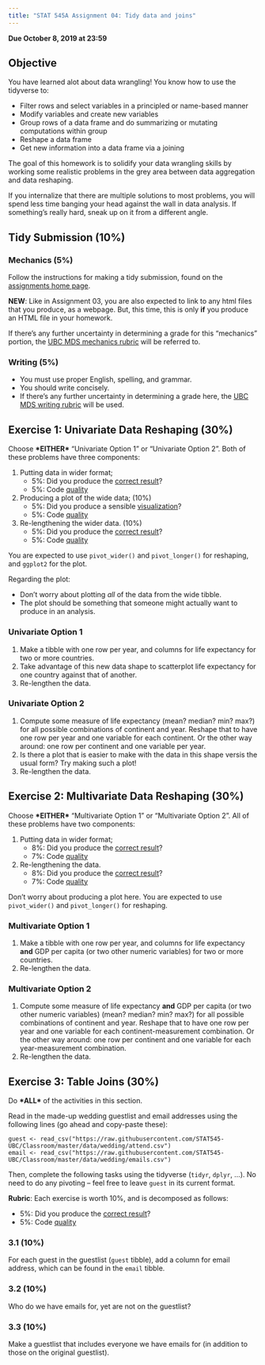 ```yaml
---
title: "STAT 545A Assignment 04: Tidy data and joins"
---
```


__Due October 8, 2019 at 23:59__

## Objective

You have learned alot about data wrangling! You know how to use the tidyverse to:

* Filter rows and select variables in a principled or name-based manner
* Modify variables and create new variables
* Group rows of a data frame and do summarizing or mutating computations within group
* Reshape a data frame
* Get new information into a data frame via a joining

The goal of this homework is to solidify your data wrangling skills by working some realistic problems in the grey area between data aggregation and data reshaping.

If you internalize that there are multiple solutions to most problems, you will spend less time banging your head against the wall in data analysis. If something's really hard, sneak up on it from a different angle.

## Tidy Submission (10%)

### Mechanics (5%)

Follow the instructions for making a tidy submission, found on the [assignments home page](https://stat545.stat.ubc.ca/evaluation/assignments).

**NEW**: Like in Assignment 03, you are also expected to link to any html files that you produce, as a webpage. But, this time, this is only __if__ you produce an HTML file in your homework.

If there's any further uncertainty in determining a grade for this "mechanics" portion, the [UBC MDS mechanics rubric](https://github.com/UBC-MDS/public/blob/master/rubric/rubric_mech.md) will be referred to.

### Writing (5%)

- You must use proper English, spelling, and grammar.
- You should write concisely. 
- If there's any further uncertainty in determining a grade here, the [UBC MDS writing rubric](https://github.com/UBC-MDS/public/blob/master/rubric/rubric_writing.md) will be used.

## Exercise 1: Univariate Data Reshaping (30%)

Choose __\*EITHER\*__ "Univariate Option 1" or "Univariate Option 2". Both of these problems have three components:

1. Putting data in wider format;
	- 5%: Did you produce the [correct result](https://github.com/UBC-MDS/public/blob/master/rubric/rubric_accuracy.md)?
	- 5%: Code [quality](https://github.com/UBC-MDS/public/blob/master/rubric/rubric_quality.md)
2. Producing a plot of the wide data; (10%)
	- 5%: Did you produce a sensible [visualization](https://github.com/UBC-MDS/public/blob/master/rubric/rubric_viz.md)?
	- 5%: Code [quality](https://github.com/UBC-MDS/public/blob/master/rubric/rubric_quality.md)
3. Re-lengthening the wider data. (10%)
	- 5%: Did you produce the [correct result](https://github.com/UBC-MDS/public/blob/master/rubric/rubric_accuracy.md)?
	- 5%: Code [quality](https://github.com/UBC-MDS/public/blob/master/rubric/rubric_quality.md)

You are expected to use `pivot_wider()` and `pivot_longer()` for reshaping, and `ggplot2` for the plot.

Regarding the plot: 

- Don't worry about plotting _all_ of the data from the wide tibble. 
- The plot should be something that someone might actually want to produce in an analysis.

### Univariate Option 1

1. Make a tibble with one row per year, and columns for life expectancy for two or more countries. 
2. Take advantage of this new data shape to scatterplot life expectancy for one country against that of another.
3. Re-lengthen the data.

### Univariate Option 2

1. Compute some measure of life expectancy (mean? median? min? max?) for all possible combinations of continent and year. Reshape that to have one row per year and one variable for each continent. Or the other way around: one row per continent and one variable per year.
2. Is there a plot that is easier to make with the data in this shape versis the usual form? Try making such a plot!
3. Re-lengthen the data.


## Exercise 2: Multivariate Data Reshaping (30%)

Choose __\*EITHER\*__ "Multivariate Option 1" or "Multivariate Option 2". All of these problems have two components:

1. Putting data in wider format;
	- 8%: Did you produce the [correct result](https://github.com/UBC-MDS/public/blob/master/rubric/rubric_accuracy.md)?
	- 7%: Code [quality](https://github.com/UBC-MDS/public/blob/master/rubric/rubric_quality.md)
2. Re-lengthening the data.
	- 8%: Did you produce the [correct result](https://github.com/UBC-MDS/public/blob/master/rubric/rubric_accuracy.md)?
	- 7%: Code [quality](https://github.com/UBC-MDS/public/blob/master/rubric/rubric_quality.md)

Don't worry about producing a plot here. You are expected to use `pivot_wider()` and `pivot_longer()` for reshaping.

### Multivariate Option 1

1. Make a tibble with one row per year, and columns for life expectancy **and** GDP per capita (or two other numeric variables) for two or more countries. 
2. Re-lengthen the data.

### Multivariate Option 2

1. Compute some measure of life expectancy **and** GDP per capita (or two other numeric variables) (mean? median? min? max?) for all possible combinations of continent and year. Reshape that to have one row per year and one variable for each continent-measurement combination. Or the other way around: one row per continent and one variable for each year-measurement combination.
2. Re-lengthen the data.


## Exercise 3: Table Joins (30%)

Do __\*ALL\*__ of the activities in this section.

Read in the made-up wedding guestlist and email addresses using the following lines (go ahead and copy-paste these):

```
guest <- read_csv("https://raw.githubusercontent.com/STAT545-UBC/Classroom/master/data/wedding/attend.csv")
email <- read_csv("https://raw.githubusercontent.com/STAT545-UBC/Classroom/master/data/wedding/emails.csv")
```

Then, complete the following tasks using the tidyverse (`tidyr`, `dplyr`, ...). No need to do any pivoting -- feel free to leave `guest` in its current format.

__Rubric__: Each exercise is worth 10%, and is decomposed as follows:

- 5%: Did you produce the [correct result](https://github.com/UBC-MDS/public/blob/master/rubric/rubric_accuracy.md)?
- 5%: Code [quality](https://github.com/UBC-MDS/public/blob/master/rubric/rubric_quality.md)


### 3.1 (10%)

For each guest in the guestlist (`guest` tibble), add a column for email address, which can be found in the `email` tibble.

### 3.2 (10%)

Who do we have emails for, yet are not on the guestlist?

### 3.3 (10%)

Make a guestlist that includes everyone we have emails for (in addition to those on the original guestlist).